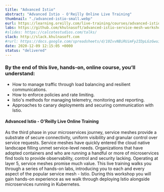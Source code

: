 ```yaml
---
title: "Advanced Istio"
abstract: "Advanced Istio - O'Reilly Online Live Training"
thumbnail: "./advanced-istio-small.webp"
eurl: https://learning.oreilly.com/live-training/courses/advanced-istio/0636920471639/
labs: https://github.com/khulnasoft/advanced-istio-service-mesh-workshop
#slides: https://calcotestudios.com/talks/
slack: http://slack.khulnasoft.com
#rurl: https://docs.google.com/spreadsheets/d/10IvvNBiRUimFy2IDpLGzGwuiiVl3vFstN7Bx8fJDB0c/edit?usp=sharing
date: 2020-12-09 12:15:05 +0000
status: "delivered"
---
```


### By the end of this live, hands-on, online course, you’ll understand:

- How to manage traffic through load balancing and resilient communications.
- How to enforce policies and rate limiting.
- Istio's methods for managing telemetry, monitoring and reporting.
- Approaches to canary deployments and securing communication with Istio.

<h4>Advanced Istio - O'Reilly Live Online Training</h4>
As the third phase in your microservices journey, service meshes provide a substrate of secure connectivity, uniform visibility and granular control over service requests. Service meshes have quickly entered the cloud native landscape filling unmet service-level needs. Organizations that have adopted containers and who are running a handful or more of microservices find tools to provide observability, control and security lacking. Operating at layer 5, service meshes promise much value. This live training walks you through a series of hands-on labs, introducing you to each and every aspect of the popular service mesh - Istio. During this workshop you will gain hands-on experience as we walk through deploying Istio alongside microservices running in Kubernetes.

